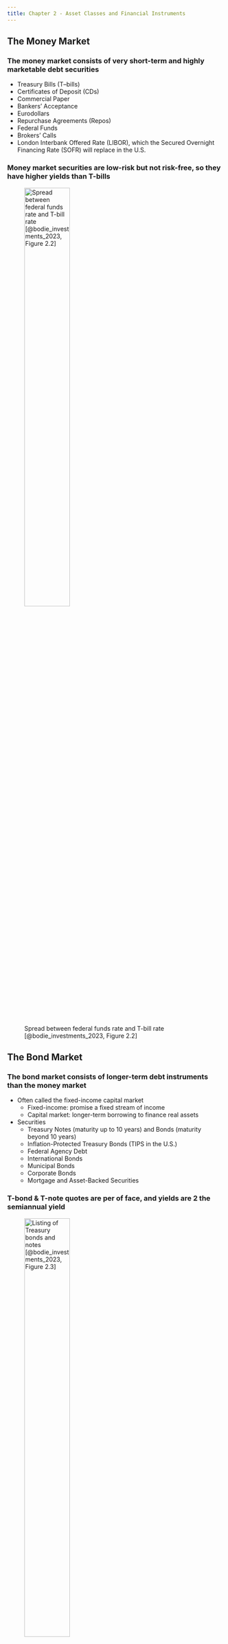 ```yaml
---
title: Chapter 2 - Asset Classes and Financial Instruments
---
```


## The Money Market

### The money market consists of very short-term and highly marketable debt securities

- Treasury Bills (T--bills)
- Certificates of Deposit (CDs)
- Commercial Paper
- Bankers' Acceptance
- Eurodollars
- Repurchase Agreements (Repos)
- Federal Funds
- Brokers' Calls
- London Interbank Offered Rate (LIBOR), which the Secured Overnight Financing Rate (SOFR) will replace in the U.S.

### Money market securities are low-risk but not risk-free, so they have higher yields than T-bills

![Spread between federal funds rate and T-bill rate [@bodie_investments_2023, Figure 2.2]](./Figures/bod12665_0202.png){height=50%}

## The Bond Market

### The bond market consists of longer-term debt instruments than the money market

- Often called the fixed-income capital market
	- Fixed-income: promise a fixed stream of income
	- Capital market: longer-term borrowing to finance real assets
- Securities
	- Treasury Notes (maturity up to 10 years) and Bonds (maturity beyond 10 years)
	- Inflation-Protected Treasury Bonds (TIPS in the U.S.)
	- Federal Agency Debt
	- International Bonds
	- Municipal Bonds
	- Corporate Bonds
	- Mortgage and Asset-Backed Securities

### T-bond & T-note quotes are per \textdollar100 of face, and yields are 2\texttimes\ the semiannual yield

![Listing of Treasury bonds and notes [@bodie_investments_2023, Figure 2.3]](./Figures/bod12665_0203.png){height=50%}

### Municipal bond interest income is tax-exempt in the U.S., so investors accept lower yields

- For the marginal investor, the after-tax yield on taxable bonds must equal the after-tax yield on tax-free "munis"
- Therefore
$$
r_{taxable}(1-t) = r_{muni}
$$
where $r$ values are yields and $t$ is the marginal tax rate, so the "cutoff tax bracket" is
$$
t = 1 - \frac{r_{muni}}{r_{taxable}}
$$

### The ratio of yields on municipal to Baa-rated corporate bonds varies over time

![Ratio of yields on municipal debt to corporate Baa-rated debt [@bodie_investments_2023, Figure 2.5]](./Figures/bod12665_0205.png){height=50%}

## Equity Securities

### Common stock represents ownership in a corporation and offers a share in votes and financial benefits

- Owners elect a board of directors with one vote per share
	- The board controls the corporation
	- The board only meets a few times a year, so it selects managers to run the corporation on a day-to-day basis
	- The board incentivizes and monitors these managers to act in the best interest of owners
- Owners share proportionally in corporate profits via dividends

### Common stock is a residual claim on the corporation with limited liability

- "Residual claim" means that stockholders are last in line to claim
	corporate assets and income
	- For a corporation in liquidation, tax authorities, employees, suppliers, bondholders, and creditors are paid before stockholders
	- For a corporation not in liquidation, stockholder residual claims are either reinvested or paid out as a dividend
- "Limited liability" means that stockholders cannot lose more than their initial investment
	- This limited liability is in contrast to owners of unincorporated firms, whose creditors can claim owner personal assets

### Common stock quotes are per share and provide other salient information

![Listing of stocks trades on the New York Stock Exchange [@bodie_investments_2023, Figure 2.8]](./Figures/bod12665_0208.png){height=50%}

### Preferred stock is a hybrid security with features similar to bonds and equity

- Like bonds
	- Promises to pay a fixed amount of income each year as dividends
	- Does not offer voting rights to control the firm
- Like equity
	- No contractual obligation to pay dividends, but preferred dividends are typically cumulative, so they cumulate and must be paid before common stock receives its dividend
	- Preferred dividends are not a tax-deductible expense for the paying firm
	- Preferred dividends are a partially tax-deductible income for the receiving firm

### American Depositary Receipts (ADRs) trade in the U.S. and represent shares of a foreign corporation

- ADRs make it easier for foreign corporations to meet U.S. security registration requirements
- ADRs are the most common way for U.S. investors to invest in shares of foreign corporations directly

## Stock and Bond Market Indexes

### The Dow Jones Industrial Average (DJIA) is a price-weighted index of 30 "blue-chip" corporations

- Originally computed as the average share price of stocks in the index
	- Therefore, the percentage change in the DJIA measures the returns (excluding dividends) on a portfolio that holds one share of each stock
	- Therefore, the dollar investment in each stock is proportional to its share price
	- So, the DJIA is a price-weighted index
- The DJIA is no longer the average share price to avoid jumps in the index following stock splits, large dividends, and new stocks
- Instead, the DJIA is the sum of prices divided by a divisor, adjusted after events to keep the same index level

### The S&P 500 stock index is a market-value-weighted index of 500 large stocks

- The S&P 500 provides 2 advantages over the DJIA
	- Bigger basket of stocks that represents more of the stock market
	- Market-value-weighted instead of price-weighted
- Price-weighted and market-value-weighted indexes have
	different interpretations
	- Price-weighted: Portfolio of investment of one share in each stock
	- Market-value-weighted: Portfolio of investment in each stock proportional to market capitalization
	- *But neither is a total return index accounting for dividends!*

### There are many other indexes!

- Russell Indexes are market-value-weighted indexes of several slices of the 4,000 largest stocks by market capitalization
- NYSE, NASDAQ, Wilshire 5000, etc.
- Equal-weighted indexes make equal dollar investments in each stock, regardless of its price or market capitalization
	- Easy to calculate portfolio returns as the average of stock returns
	- However, equal-weighted indexes must rebalance every period to get back to equal (i.e., $\frac{1}{N}$) portfolio weights
- Foreign and international stock market indexes
- Bond indexes, although bond indexes are difficult to calculate because bonds trade less frequently than stocks

## Derivatives Markets

### Futures, options, and related derivatives contract payoffs depend on the values of other variables

- Such as commodity prices, bond prices, stock prices, interest rates, or index levels
- Options
	- A *call* option gives its holder the right (but not the obligation) to *buy* a specific asset at a specific price (exercise or strike price) on or before a specific date (expiration date or expiry)
	- A *put* option is similar but gives its holder the right to *sell*
- Futures
	- A futures contract is an obligation to deliver a specific asset at a specific delivery date (maturity date) at a specific price (futures price)
	- The long position commits to purchase, and the short position commits to sell

## Appendix

### Summary from @bodie_investments_2023

![](./Figures/summary_02.png){height=75%}

### Key equations from @bodie_investments_2023

![](./Figures/key_eq_02.png){height=75%}

